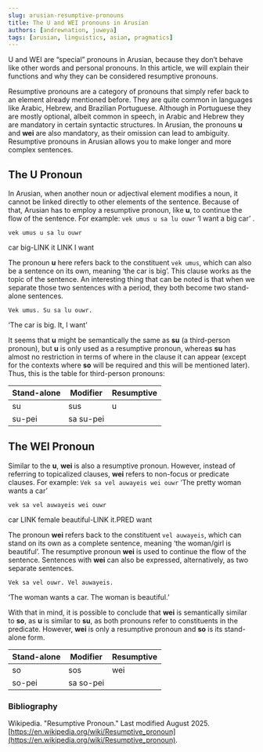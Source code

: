 ```yaml
---
slug: arusian-resumptive-pronouns
title: The U and WEI pronouns in Arusian
authors: [andrewnation, juweya]
tags: [arusian, linguistics, asian, pragmatics]
---
```


U and WEI are “special” pronouns in Arusian, because they don’t behave like other words and personal pronouns. In this article, we will explain their functions and why they can be considered resumptive pronouns.

Resumptive pronouns are a category of pronouns that simply refer back to an element already mentioned before. They are quite common in languages like Arabic, Hebrew, and Brazilian Portuguese. Although in Portuguese they are mostly optional, albeit common in speech, in Arabic and Hebrew they are mandatory in certain syntactic structures. In Arusian, the pronouns **u** and **wei** are also mandatory, as their omission can lead to ambiguity. Resumptive pronouns in Arusian allows you to make longer and more complex sentences.

<!-- truncate -->

## The U Pronoun

In Arusian, when another noun or adjectival element modifies a noun, it cannot be linked directly to other elements of the sentence. Because of that, Arusian has to employ a resumptive pronoun, like **u**, to continue the flow of the sentence. For example: `vek umus u sa lu ouwr` ‘I want a big car’ .

`vek umus u sa lu ouwr`

car big-LINK it LINK I want

The pronoun **u** here refers back to the constituent `vek umus`, which can also be a sentence on its own, meaning ‘the car is big’. This clause works as the topic of the sentence. An interesting thing that can be noted is that when we separate those two sentences with a period, they both become two stand-alone sentences.

`Vek umus. Su sa lu ouwr.`

‘The car is big. It, I want’

It seems that **u** might be semantically the same as **su** (a third-person pronoun), but **u** is only used as a resumptive pronoun, whereas **su** has almost no restriction in terms of where in the clause it can appear (except for the contexts where **so** will be required and this will be mentioned later). Thus, this is the table for third-person pronouns:

| Stand-alone | Modifier | Resumptive | 
| ----- | ----- | ----- | 
| su | sus | u | 
| su-pei | sa su-pei |  | 

## The WEI Pronoun

Similar to the **u**, **wei** is also a resumptive pronoun. However, instead of referring to topicalized clauses, **wei** refers to non-focus or predicate clauses. For example: `Vek sa vel auwayeis wei ouwr` ‘The pretty woman wants a car’

`vek sa vel auwayeis wei ouwr`

car LINK female beautiful-LINK it.PRED want

The pronoun **wei** refers back to the constituent `vel auwayeis`, which can stand on its own as a complete sentence, meaning ‘the woman/girl is beautiful’. The resumptive pronoun **wei** is used to continue the flow of the sentence. Sentences with **wei** can also be expressed, alternatively, as two separate sentences.

`Vek sa vel ouwr. Vel auwayeis.`

‘The woman wants a car. The woman is beautiful.’

With that in mind, it is possible to conclude that **wei** is semantically similar to **so**, as **u** is similar to **su**, as both pronouns refer to constituents in the predicate. However, **wei** is only a resumptive pronoun and **so** is its stand-alone form.

| Stand-alone | Modifier | Resumptive | 
 | ----- | ----- | ----- | 
| so | sos | wei | 
| so-pei | sa so-pei |  | 

### Bibliography

Wikipedia. "Resumptive Pronoun." Last modified August 2025. [https://en.wikipedia.org/wiki/Resumptive_pronoun](https://en.wikipedia.org/wiki/Resumptive_pronoun).
